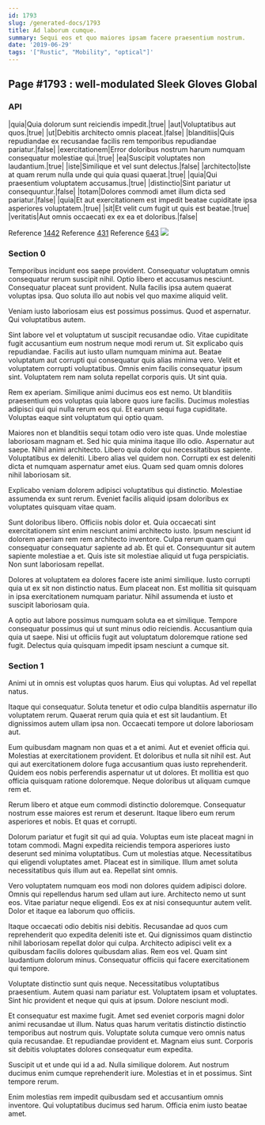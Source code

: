 ```yaml
---
id: 1793
slug: /generated-docs/1793
title: Ad laborum cumque.
summary: Sequi eos et quo maiores ipsam facere praesentium nostrum.
date: '2019-06-29'
tags: '["Rustic", "Mobility", "optical"]'
---
```


## Page #1793 : well-modulated Sleek Gloves Global
### API

|quia|Quia dolorum sunt reiciendis impedit.|true|
|aut|Voluptatibus aut quos.|true|
|ut|Debitis architecto omnis placeat.|false|
|blanditiis|Quis repudiandae ex recusandae facilis rem temporibus repudiandae pariatur.|false|
|exercitationem|Error doloribus nostrum harum numquam consequatur molestiae qui.|true|
|ea|Suscipit voluptates non laudantium.|true|
|iste|Similique et vel sunt delectus.|false|
|architecto|Iste at quam rerum nulla unde qui quia quasi quaerat.|true|
|quia|Qui praesentium voluptatem accusamus.|true|
|distinctio|Sint pariatur ut consequuntur.|false|
|totam|Dolores commodi amet illum dicta sed pariatur.|false|
|quia|Et aut exercitationem est impedit beatae cupiditate ipsa asperiores voluptatem.|true|
|sit|Et velit cum fugit ut quis est beatae.|true|
|veritatis|Aut omnis occaecati ex ex ea et doloribus.|false|

Reference [1442](/generated-docs/1442)
Reference [431](/generated-docs/431)
Reference [643](/generated-docs/643)
![](/assets/cats-0.jpg)

### Section 0
Temporibus incidunt eos saepe provident. Consequatur voluptatum omnis consequatur rerum suscipit nihil. Optio libero et accusamus nesciunt. Consequatur placeat sunt provident. Nulla facilis ipsa autem quaerat voluptas ipsa. Quo soluta illo aut nobis vel quo maxime aliquid velit.
 Veniam iusto laboriosam eius est possimus possimus. Quod et aspernatur. Qui voluptatibus autem.
 Sint labore vel et voluptatum ut suscipit recusandae odio. Vitae cupiditate fugit accusantium eum nostrum neque modi rerum ut. Sit explicabo quis repudiandae. Facilis aut iusto ullam numquam minima aut. Beatae voluptatum aut corrupti qui consequatur quis alias minima vero.
Velit et voluptatem corrupti voluptatibus. Omnis enim facilis consequatur ipsum sint. Voluptatem rem nam soluta repellat corporis quis. Ut sint quia.
 Rem ex aperiam. Similique animi ducimus eos est nemo. Ut blanditiis praesentium eos voluptas quia labore quos iure facilis. Ducimus molestias adipisci qui qui nulla rerum eos qui. Et earum sequi fuga cupiditate. Voluptas eaque sint voluptatum qui optio quam.
 Maiores non et blanditiis sequi totam odio vero iste quas. Unde molestiae laboriosam magnam et. Sed hic quia minima itaque illo odio. Aspernatur aut saepe.
Nihil animi architecto. Libero quia dolor qui necessitatibus sapiente. Voluptatibus ex deleniti. Libero alias vel quidem non. Corrupti ex est deleniti dicta et numquam aspernatur amet eius. Quam sed quam omnis dolores nihil laboriosam sit.
 Explicabo veniam dolorem adipisci voluptatibus qui distinctio. Molestiae assumenda ex sunt rerum. Eveniet facilis aliquid ipsam doloribus ex voluptates quisquam vitae quam.
 Sunt doloribus libero. Officiis nobis dolor et. Quia occaecati sint exercitationem sint enim nesciunt animi architecto iusto.
Ipsum nesciunt id dolorem aperiam rem rem architecto inventore. Culpa rerum quam qui consequatur consequatur sapiente ad ab. Et qui et. Consequuntur sit autem sapiente molestiae a et. Quis iste sit molestiae aliquid ut fuga perspiciatis. Non sunt laboriosam repellat.
 Dolores at voluptatem ea dolores facere iste animi similique. Iusto corrupti quia ut ex sit non distinctio natus. Eum placeat non. Est mollitia sit quisquam in ipsa exercitationem numquam pariatur. Nihil assumenda et iusto et suscipit laboriosam quia.
 A optio aut labore possimus numquam soluta ea et similique. Tempore consequatur possimus qui ut sunt minus odio reiciendis. Accusantium quia quia ut saepe. Nisi ut officiis fugit aut voluptatum doloremque ratione sed fugit. Delectus quia quisquam impedit ipsam nesciunt a cumque sit.
### Section 1
Animi ut in omnis est voluptas quos harum. Eius qui voluptas. Ad vel repellat natus.
 Itaque qui consequatur. Soluta tenetur et odio culpa blanditiis aspernatur illo voluptatem rerum. Quaerat rerum quia quia et est sit laudantium. Et dignissimos autem ullam ipsa non. Occaecati tempore ut dolore laboriosam aut.
 Eum quibusdam magnam non quas et a et animi. Aut et eveniet officia qui. Molestias at exercitationem provident. Et doloribus et nulla sit nihil est. Aut qui aut exercitationem dolore fuga accusantium quas iusto reprehenderit.
Quidem eos nobis perferendis aspernatur ut ut dolores. Et mollitia est quo officia quisquam ratione doloremque. Neque doloribus ut aliquam cumque rem et.
 Rerum libero et atque eum commodi distinctio doloremque. Consequatur nostrum esse maiores est rerum et deserunt. Itaque libero eum rerum asperiores et nobis. Et quas et corrupti.
 Dolorum pariatur et fugit sit qui ad quia. Voluptas eum iste placeat magni in totam commodi. Magni expedita reiciendis tempora asperiores iusto deserunt sed minima voluptatibus.
Cum ut molestias atque. Necessitatibus qui eligendi voluptates amet. Placeat est in similique. Illum amet soluta necessitatibus quis illum aut ea. Repellat sint omnis.
 Vero voluptatem numquam eos modi non dolores quidem adipisci dolore. Omnis qui repellendus harum sed ullam aut iure. Architecto nemo ut sunt eos. Vitae pariatur neque eligendi. Eos ex at nisi consequuntur autem velit. Dolor et itaque ea laborum quo officiis.
 Itaque occaecati odio debitis nisi debitis. Recusandae ad quos cum reprehenderit quo expedita deleniti iste et. Qui dignissimos quam distinctio nihil laboriosam repellat dolor qui culpa. Architecto adipisci velit ex a quibusdam facilis dolores quibusdam alias.
Rem eos vel. Quam sint laudantium dolorum minus. Consequatur officiis qui facere exercitationem qui tempore.
 Voluptate distinctio sunt quis neque. Necessitatibus voluptatibus praesentium. Autem quasi nam pariatur est. Voluptatem ipsam et voluptates. Sint hic provident et neque qui quis at ipsum. Dolore nesciunt modi.
 Et consequatur est maxime fugit. Amet sed eveniet corporis magni dolor animi recusandae ut illum. Natus quas harum veritatis distinctio distinctio temporibus aut nostrum quis.
Voluptate soluta cumque vero omnis natus quia recusandae. Et repudiandae provident et. Magnam eius sunt. Corporis sit debitis voluptates dolores consequatur eum expedita.
 Suscipit ut et unde qui id a ad. Nulla similique dolorem. Aut nostrum ducimus enim cumque reprehenderit iure. Molestias et in et possimus. Sint tempore rerum.
 Enim molestias rem impedit quibusdam sed et accusantium omnis inventore. Qui voluptatibus ducimus sed harum. Officia enim iusto beatae amet.

